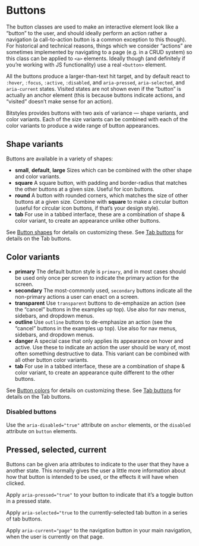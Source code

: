 
<Meta title="Atoms/Button/Overview" />

<div class="u-grid u-grid-cols-1 u-gap-m u-overflow-x-auto u-padding-l5-bottom">
  <div class="u-flex u-items-center u-gap-m">
    <Story id="atoms-button--x-small-primary" />
    <Story id="atoms-button--x-small-secondary" />
    <Story id="atoms-button--x-small-transparent" />
    <Story id="atoms-button--x-small-outline" />
    <Story id="atoms-button--x-small-danger-primary" />
    <Story id="atoms-button--x-small-danger-secondary" />
    <Story id="atoms-button--x-small-danger-transparent" />
    <Story id="atoms-button--x-small-danger-outline" />
    <Story id="atoms-button--x-small-square-primary" />
    <Story id="atoms-button--x-small-square-secondary" />
    <Story id="atoms-button--x-small-square-transparent" />
    <Story id="atoms-button--x-small-square-outline" />
    <Story id="atoms-button--x-small-round-primary" />
    <Story id="atoms-button--x-small-round-secondary" />
    <Story id="atoms-button--x-small-round-transparent" />
    <Story id="atoms-button--x-small-round-outline" />
  </div>
  <div class="u-flex u-items-center u-gap-m">
    <Story id="atoms-button--small-primary" />
    <Story id="atoms-button--small-secondary" />
    <Story id="atoms-button--small-transparent" />
    <Story id="atoms-button--small-outline" />
    <Story id="atoms-button--small-danger-primary" />
    <Story id="atoms-button--small-danger-secondary" />
    <Story id="atoms-button--small-danger-transparent" />
    <Story id="atoms-button--small-danger-outline" />
    <Story id="atoms-button--small-square-primary" />
    <Story id="atoms-button--small-square-secondary" />
    <Story id="atoms-button--small-square-transparent" />
    <Story id="atoms-button--small-square-outline" />
    <Story id="atoms-button--small-round-primary" />
    <Story id="atoms-button--small-round-secondary" />
    <Story id="atoms-button--small-round-transparent" />
    <Story id="atoms-button--small-round-outline" />
  </div>
  <div class="u-flex u-items-center u-gap-m">
    <Story id="atoms-button--default-primary" />
    <Story id="atoms-button--default-secondary" />
    <Story id="atoms-button--default-transparent" />
    <Story id="atoms-button--default-outline" />
    <Story id="atoms-button--default-danger-primary" />
    <Story id="atoms-button--default-danger-secondary" />
    <Story id="atoms-button--default-danger-transparent" />
    <Story id="atoms-button--default-danger-outline" />
    <Story id="atoms-button--default-square-primary" />
    <Story id="atoms-button--default-square-secondary" />
    <Story id="atoms-button--default-square-transparent" />
    <Story id="atoms-button--default-square-outline" />
    <Story id="atoms-button--default-round-primary" />
    <Story id="atoms-button--default-round-secondary" />
    <Story id="atoms-button--default-round-transparent" />
    <Story id="atoms-button--default-round-outline" />
  </div>
</div>

# Buttons

The button classes are used to make an interactive element look like a “button” to the user, and should ideally perform an action rather a navigation (a call-to-action button is a common exception to this though). For historical and technical reasons, things which we consider “actions” are sometimes implemented by navigating to a page (e.g. in a CRUD system) so this class can be applied to `<a>` elements. Ideally though (and definitely if you’re working with JS functionality) use a real `<button>` element.

All the buttons produce a larger-than-text hit target, and by default react to `:hover`, `:focus`, `:active`, `:disabled`, and `aria-pressed`, `aria-selected`, and `aria-current` states. Visited states are not shown even if the “button” is actually an anchor element (this is because buttons indicate actions, and “visited” doesn’t make sense for an action).

Bitstyles provides buttons with two axis of variance — shape variants, and color variants. Each of the size variants can be combined with each of the color variants to produce a wide range of button appearances.

## Shape variants

Buttons are available in a variety of shapes:

- **small**, **default**, **large** Sizes which can be combined with the other shape and color variants.
- **square** A square button, with padding and border-radius that matches the other buttons at a given size. Useful for icon buttons.
- **round** A button with rounded corners, which matches the size of other buttons at a given size. Combine with **square** to make a circular button (useful for circular icon buttons, if that’s your design style).
- **tab** For use in a tabbed interface, these are a combination of shape & color variant, to create an appearance unlike other buttons.

See [Button shapes](/docs/atoms-button-shapes--page) for details on customizing these.
See [Tab buttons](/docs/atoms-button-tabs--page) for details on the Tab buttons.

## Color variants

- **primary** The default button style is `primary`, and in most cases should be used only once per screen to indicate the primary action for the screen.
- **secondary** The most-commonly used, `secondary` buttons indicate all the non-primary actions a user can enact on a screen.
- **transparent** Use `transparent` buttons to de-emphasize an action (see the “cancel” buttons in the examples up top). Use also for nav menus, sidebars, and dropdown menus.
- **outline** Use `outline` buttons to de-emphasize an action (see the “cancel” buttons in the examples up top). Use also for nav menus, sidebars, and dropdown menus.
- **danger** A special case that only applies its appearance on hover and active. Use these to indicate an action the user should be wary of, most often something destructive to data. This variant can be combined with all other button color variants.
- **tab** For use in a tabbed interface, these are a combination of shape & color variant, to create an appearance quite different to the other buttons.

See [Button colors](/docs/atoms-button-colors--page) for details on customizing these.
See [Tab buttons](/docs/atoms-button-tabs--page) for details on the Tab buttons.

### Disabled buttons

Use the `aria-disabled="true"` attribute on `anchor` elements, or the `disabled` attribute on `button` elements.

## Pressed, selected, current

Buttons can be given aria attributes to indicate to the user that they have a another state. This normally gives the user a little more information about how that button is intended to be used, or the effects it will have when clicked.

Apply `aria-pressed="true"` to your button to indicate that it’s a toggle button in a pressed state.

Apply `aria-selected="true` to the currently-selected tab button in a series of tab buttons.

Apply `aria-current="page"` to the navigation button in your main navigation, when the user is currently on that page.
